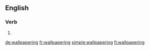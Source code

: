 ==English==

===Verb===
{{head|en|present participle}}

# {{present participle of|wallpaper|lang=en|nocat=1}}

[[de:wallpapering]]
[[fr:wallpapering]]
[[simple:wallpapering]]
[[fi:wallpapering]]